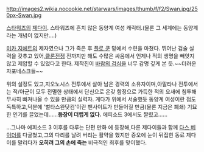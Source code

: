 http://images2.wikia.nocookie.net/starwars/images/thumb/f/f2/Swan.jpg/250px-Swan.jpg


[[스타워즈]]의 [[제다이]]. 스타워즈에 흔치 않은 동양계 여성 캐릭터.(물론 그 세계에는 동양계라는 개념이 없지만....) 


[[미카 지에트]]의 제자였으나 그가 죽은 후 [[플로 쿤]] 밑에서 수련을 마쳤다. 뛰어난 검술 실력을 갖추고 있어,[[클론전쟁]] 전까지만 해도 수많은 싸움에서 언제나 적의 생명을 빼앗지 않고 제압할 수 있었다고 한다. 제작진이 [[바람의 검심]]을 너무 감명 깊게 본 듯.~~더러운자포네스크들~~


위의 설정도 있고,지오노시스 전투에서 살아 남은 경력의 소유자이며,아말타나 전투에서는 적/아군이 모두 전멸한 상태에서 단신으로 온갖 함정으로 가득한 적의 요새에 침투해 무사히 빠져나올 수 있을 만큼의 실력자. 게다가 위에서 서술했듯 동양계 여성이란 점도 독특하고,덕분에 '벌타스완닷컴'이란 팬사이트가 만들어질 만큼(물론 지금은 폐쇄) 기묘한 인기를 끌었는데......'''등장이 더럽게 없다.''' 에피소드 3에서도 짤렸고......


...그나마 에피소드 3 이후를 다루는 단편 만화 <Star Wars Purge>에 등장해,다른 제다이들과 함께 [[다스 베이더]]를 다굴쳤고,그의 다리를 날려 버리는 활약을 했지만 증오에 눈이 뒤집힌 동료 제다이를 말리다가 '''오히려 그의 손에 죽는''' 비극적인 최후를 맞이했다.

